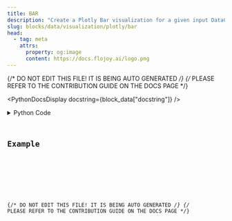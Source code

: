 ```yaml
---
title: BAR
description: "Create a Plotly Bar visualization for a given input DataContainer."
slug: blocks/data/visualization/plotly/bar
head:
  - tag: meta
    attrs:
      property: og:image
      content: https://docs.flojoy.ai/logo.png
---
```


{/* DO NOT EDIT THIS FILE! IT IS BEING AUTO GENERATED */}
{/* PLEASE REFER TO THE CONTRIBUTION GUIDE ON THE DOCS PAGE */}


<PythonDocsDisplay docstring={block_data["docstring"]} />
<details>
<summary>Python Code</summary>



<Code code={pythonCode} lang="py" wrap theme="dracula" />

[Find this Flojoy Block on GitHub](https://github.com/flojoy-ai/blocks/blob/main/blocks/DATA/VISUALIZATION/PLOTLY/BAR/BAR.py)

</details>

## Example


<GetHelpWidget />


<AppDisplay app={app} blockName="BAR" client:visible />


<Example />

{/* DO NOT EDIT THIS FILE! IT IS BEING AUTO GENERATED */}
{/* PLEASE REFER TO THE CONTRIBUTION GUIDE ON THE DOCS PAGE */}
